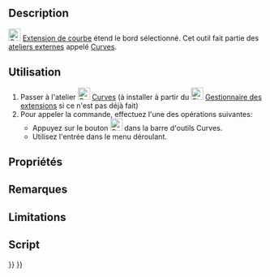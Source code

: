 <languages/>

{{Docnav/fr
|[[Curves_EditableSpline/fr|Modifier B-spline]]
|[[Curves_JoinCurve/fr|Relier courbes]]
|[[Curves_Workbench/fr|Atelier Curves]]
|IconL=Curves_EditableSpline.svg
|IconR=Curves_JoinCurve.svg
|IconC=Curves_workbench_icon.svg
}}

{{GuiCommand/fr
|Name=Curves ExtendCurve
|Name/fr=Curves Extension de courbe
|MenuLocation=Curves → Extend Curve
|Workbenches=[[Curves_Workbench/fr|Curves]]
}}

==Description==

[[Image:Curves_ExtendCurve.svg|24px]] [[Curves_ExtendCurve/fr|Extension de courbe]] étend le bord sélectionné. Cet outil fait partie des [[External_workbenches/fr|ateliers externes]] appelé [[Curves_Workbench/fr|Curves]].

==Utilisation==

# Passer à l'atelier [[Image:Curves_workbench_icon.svg|24px]] [[Curves_Workbench/fr|Curves]] (à installer à partir du [[Image:Std_AddonMgr.svg|24px]] [[Std_AddonMgr/fr|Gestionnaire des extensions]] si ce n'est pas déjà fait)
# Pour appeler la commande, effectuez l'une des opérations suivantes:
#* Appuyez sur le bouton [[Image:Curves_ExtendCurve.svg|24px]] dans la barre d'outils Curves.
#* Utilisez l'entrée {{MenuCommand|Curves → Extend Curve}} dans le menu déroulant.

==Propriétés==


==Remarques==


==Limitations==


==Script==


{{Docnav/fr
|[[Curves_EditableSpline/fr|Modifier B-spline]]
|[[Curves_JoinCurve/fr|Relier courbes]]
|[[Curves_Workbench/fr|Atelier Curves]]
|IconL=Curves_EditableSpline.svg
|IconR=Curves_JoinCurve.svg
|IconC=Curves_workbench_icon.svg
}}

{{Curves Tools navi{{#translation:}}}}
{{Userdocnavi{{#translation:}}}}